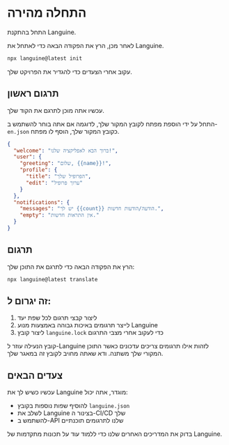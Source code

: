 # התחלה מהירה

התחל בהתקנת Languine.

לאחר מכן, הרץ את הפקודה הבאה כדי לאתחל את Languine.

```bash title="טרמינל"
npx languine@latest init
```

עקוב אחרי הצעדים כדי להגדיר את הפרויקט שלך.

## תרגום ראשון

עכשיו אתה מוכן לתרגם את הקוד שלך.

התחל על ידי הוספת מפתח לקובץ המקור שלך, לדוגמה אם אתה בוחר להשתמש ב-`en.json` כקובץ המקור שלך, הוסף לו מפתח.

```json title="src/locales/en.json"
{
  "welcome": "ברוך הבא לאפליקציה שלנו!",
  "user": {
    "greeting": "שלום, {{name}}!",
    "profile": {
      "title": "הפרופיל שלך",
      "edit": "ערוך פרופיל"
    }
  },
  "notifications": {
    "messages": "יש לך {{count}} הודעה/הודעות חדשות.",
    "empty": "אין התראות חדשות."
  }
}

```


## תרגום

הרץ את הפקודה הבאה כדי לתרגם את התוכן שלך:

```bash title="טרמינל"
npx languine@latest translate
```

## זה יגרום ל:
1. ליצור קבצי תרגום לכל שפת יעד
2. לייצר תרגומים באיכות גבוהה באמצעות מנוע Languine
3. ליצור קובץ `languine.lock` כדי לעקוב אחרי מצבי התרגום

קובץ הנעילה עוזר ל-Languine לזהות אילו תרגומים צריכים עדכונים כאשר התוכן המקורי שלך משתנה. ודא שאתה מחויב לקובץ זה במאגר שלך.

## צעדים הבאים

עכשיו כשיש לך את Languine מוגדר, אתה יכול:
- להוסיף שפות נוספות בקובץ `languine.json`
- לשלב את Languine בצינור ה-CI/CD שלך
- להשתמש ב-API שלנו לתרגומים תוכנתיים

בדוק את המדריכים האחרים שלנו כדי ללמוד עוד על תכונות מתקדמות של Languine.